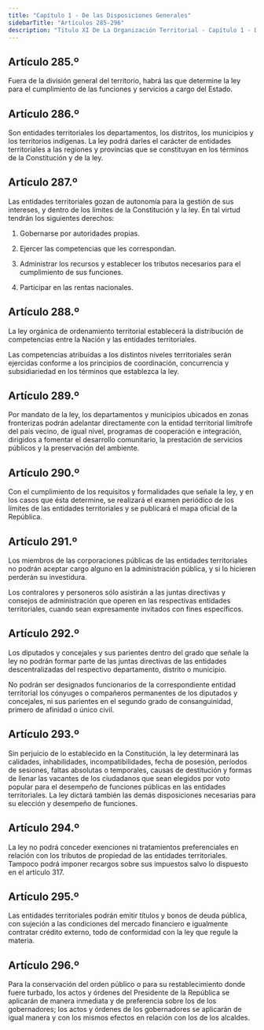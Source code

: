 ```yaml
---
title: "Capítulo 1 - De las Disposiciones Generales"
sidebarTitle: "Artículos 285-296"
description: "Título XI De La Organización Territorial - Capítulo 1 - De las Disposiciones Generales"
---
```


## Artículo 285.º

Fuera de la división general del territorio, habrá las que determine la ley para el cumplimiento de las funciones y servicios a cargo del Estado.

## Artículo 286.º

Son entidades territoriales los departamentos, los distritos, los municipios y los territorios indígenas. La ley podrá darles el carácter de entidades territoriales a las regiones y provincias que se constituyan en los términos de la Constitución y de la ley.

## Artículo 287.º

Las entidades territoriales gozan de autonomía para la gestión de sus intereses, y dentro de los límites de la Constitución y la ley. En tal virtud tendrán los siguientes derechos:

1. Gobernarse por autoridades propias.

2. Ejercer las competencias que les correspondan.

3. Administrar los recursos y establecer los tributos necesarios para el cumplimiento de sus funciones.

4. Participar en las rentas nacionales.

## Artículo 288.º

La ley orgánica de ordenamiento territorial establecerá la distribución de competencias entre la Nación y las entidades territoriales.

Las competencias atribuidas a los distintos niveles territoriales serán ejercidas conforme a los principios de coordinación, concurrencia y subsidiariedad en los términos que establezca la ley.

## Artículo 289.º

Por mandato de la ley, los departamentos y municipios ubicados en zonas fronterizas podrán adelantar directamente con la entidad territorial limítrofe del país vecino, de igual nivel, programas de cooperación e integración, dirigidos a fomentar el desarrollo comunitario, la prestación de servicios públicos y la preservación del ambiente.

## Artículo 290.º

Con el cumplimiento de los requisitos y formalidades que señale la ley, y en los casos que ésta determine, se realizará el examen periódico de los límites de las entidades territoriales y se publicará el mapa oficial de la República.

## Artículo 291.º

Los miembros de las corporaciones públicas de las entidades territoriales no podrán aceptar cargo alguno en la administración pública, y si lo hicieren perderán su investidura.

Los contralores y personeros sólo asistirán a las juntas directivas y consejos de administración que operen en las respectivas entidades territoriales, cuando sean expresamente invitados con fines específicos.

## Artículo 292.º

Los diputados y concejales y sus parientes dentro del grado que señale la ley no podrán formar parte de las juntas directivas de las entidades descentralizadas del respectivo departamento, distrito o municipio.

No podrán ser designados funcionarios de la correspondiente entidad territorial los cónyuges o compañeros permanentes de los diputados y concejales, ni sus parientes en el segundo grado de consanguinidad, primero de afinidad o único civil.

## Artículo 293.º

Sin perjuicio de lo establecido en la Constitución, la ley determinará las calidades, inhabilidades, incompatibilidades, fecha de posesión, períodos de sesiones, faltas absolutas o temporales, causas de destitución y formas de llenar las vacantes de los ciudadanos que sean elegidos por voto popular para el desempeño de funciones públicas en las entidades territoriales. La ley dictará también las demás disposiciones necesarias para su elección y desempeño de funciones.

## Artículo 294.º

La ley no podrá conceder exenciones ni tratamientos preferenciales en relación con los tributos de propiedad de las entidades territoriales. Tampoco podrá imponer recargos sobre sus impuestos salvo lo dispuesto en el artículo 317.

## Artículo 295.º

Las entidades territoriales podrán emitir títulos y bonos de deuda pública, con sujeción a las condiciones del mercado financiero e igualmente contratar crédito externo, todo de conformidad con la ley que regule la materia.

## Artículo 296.º

Para la conservación del orden público o para su restablecimiento donde fuere turbado, los actos y órdenes del Presidente de la República se aplicarán de manera inmediata y de preferencia sobre los de los gobernadores; los actos y órdenes de los gobernadores se aplicarán de igual manera y con los mismos efectos en relación con los de los alcaldes.
